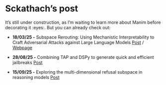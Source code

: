 # Sckathach's post 

It's still under construction, as I'm waiting to learn more about Manim before decorating it :eyes:. But you can already check out:



- **18/03/25 -** Subspace Rerouting: Using Mechanistic Interpretability to Craft Adversarial Attacks against Large Language Models [Post](/mech-interp/subspace-rerouting/post/) / [Webpage](/mech-interp/subspace-rerouting/)

- **28/08/25 -** Combining TAP and DSPy to generate quick and efficient jailbreaks [Post](/posts/dspy-tap/)

- **15/09/25 -** Exploring the multi-dimensional refusal subspace in reasoning models [Post](/posts/exploring-the-multi-dimensional-refusal-subspace/)

